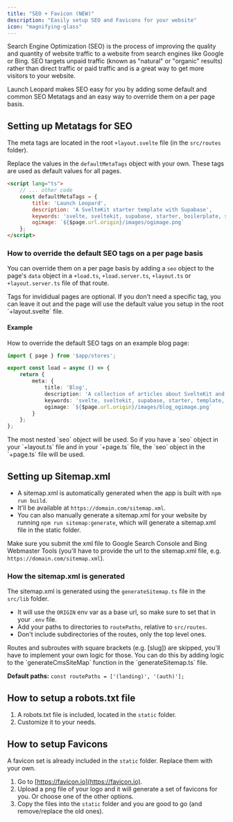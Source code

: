 ```yaml
---
title: "SEO + Favicon (NEW)"
description: "Easily setup SEO and Favicons for your website"
icon: "magnifying-glass"
---
```


Search Engine Optimization (SEO) is the process of improving the quality and quantity of website traffic to a website from search engines like Google or Bing. 
SEO targets unpaid traffic (known as "natural" or "organic" results) rather than direct traffic or paid traffic and is a great way to get more visitors to your website.

Launch Leopard makes SEO easy for you by adding some default and common SEO Metatags and an easy way to override them on a per page basis.

## Setting up Metatags for SEO

The meta tags are located in the root `+layout.svelte` file (in the `src/routes` folder).

Replace the values in the `defaultMetaTags` object with your own. These tags are used as default values for all pages. 

```html src/routes/+layout.svelte
<script lang="ts">
    // ... other code
    const defaultMetaTags = {
        title: 'Launch Leopard',
		description: 'A SvelteKit starter template with Supabase',
		keywords: 'svelte, sveltekit, supabase, starter, boilerplate, saas, typescript',
		ogimage: `${$page.url.origin}/images/ogimage.png`
	};
</script>
```

### How to override the default SEO tags on a per page basis
You can override them on a per page basis by adding a `seo` object to the page's `data` object in a `+load.ts`, `+load.server.ts`, `+layout.ts` or `+layout.server.ts` file of that route.

<Info>
    Tags for invididual pages are optional. If you don't need a specific tag, you can leave it out and the page will use the default value you setup in the root `+layout.svelte` file.
</Info>

#### Example
How to override the default SEO tags on an example blog page:

```typescript src/routes/(landing)/blog/+page.server.ts (example)
import { page } from '$app/stores';

export const load = async () => {
	return {
		meta: {
            title: 'Blog',
            description: 'A collection of articles about SvelteKit and Boilerplates',
            keywords: 'svelte, sveltekit, supabase, starter, template, typescript, blog',
            ogimage: `${$page.url.origin}/images/blog_ogimage.png`
        }
	};
};
```
<Warning>
    The most nested `seo` object will be used. So if you have a `seo` object in your `+layout.ts` file and in your `+page.ts` file, the `seo` object in the `+page.ts` file will be used.
</Warning>

## Setting up Sitemap.xml

* A sitemap.xml is automatically generated when the app is built with `npm run build`.
* It'll be available at `https://domain.com/sitemap.xml`.
* You can also manually generate a sitemap.xml for your website by running `npm run sitemap:generate`, which will generate a sitemap.xml file in the static folder.

Make sure you submit the xml file to Google Search Console and Bing Webmaster Tools (you'll have to provide the url to the sitemap.xml file, e.g. `https://domain.com/sitemap.xml`).

### How the sitemap.xml is generated
The sitemap.xml is generated using the `generateSitemap.ts` file in the `src/lib` folder.

* It will use the `ORIGIN` env var as a base url, so make sure to set that in your `.env` file.
* Add your paths to directories to `routePaths`, relative to `src/routes`.
* Don't include subdirectories of the routes, only the top level ones.
<Warning>
 Routes and subroutes with square brackets (e.g. [slug]) are skipped, you'll have to implement your own logic for those. You can do this by adding logic to the `generateCmsSiteMap` function in the `generateSitemap.ts` file.
</Warning>

**Default paths:**
`const routePaths = ['(landing)', '(auth)'];`


## How to setup a robots.txt file
1. A robots.txt file is included, located in the `static` folder.
2. Customize it to your needs.


## How to setup Favicons
A favicon set is already included in the `static` folder. Replace them with your own.
1. Go to [https://favicon.io](https://favicon.io). 
2. Upload a png file of your logo and it will generate a set of favicons for you. Or choose one of the other options.
3. Copy the files into the `static` folder and you are good to go (and remove/replace the old ones).
